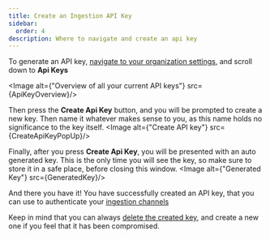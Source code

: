 ```yaml
---
title: Create an Ingestion API Key
sidebar:
  order: 4
description: Where to navigate and create an api key
---
```



To generate an API key, [navigate to your organization settings](/guides/2-organization/2navigate-to-organization-settings), and scroll down to __Api Keys__

<Image alt={"Overview of all your current API keys"} src={ApiKeyOverview}/>

Then press the __Create Api Key__ button, and you will be prompted to create a new key.
Then name it whatever makes sense to you, as this name holds no significance to the key itself.
<Image alt={"Create API key"} src={CreateApiKeyPopUp}/>

Finally, after you press __Create Api Key__, you will be presented with an auto generated key. This is the only time you will see the key, so make sure to store it in a safe place, before closing this window.
<Image alt={"Generated Key"} src={GeneratedKey}/>

And there you have it! You have successfully created an API key, that you can use to authenticate your [ingestion channels](/guides/4-ingestion/2ingestion-options)

Keep in mind that you can always [delete the created key](/guides/4-ingestion/4delete-an-api-key), and create a new one if you feel that it has been compromised.